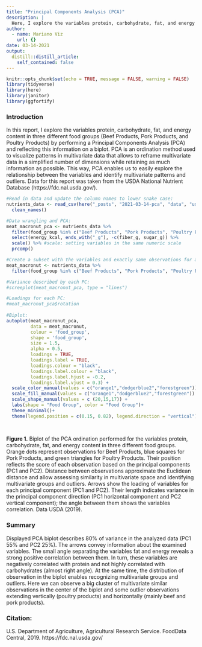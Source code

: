 ```yaml
---
title: "Principal Components Analysis (PCA)"
description: |
  Here, I explore the variables protein, carbohydrate, fat, and energy content in three different food groups (Beef Products, Pork Products, and Poultry Products) by performing a Principal Components Analysis (PCA) and reflecting this information on a biplot.
author:
  - name: Mariano Viz
    url: {}
date: 03-14-2021
output:
  distill::distill_article:
    self_contained: false
---
```



```r
knitr::opts_chunk$set(echo = TRUE, message = FALSE, warning = FALSE)
library(tidyverse)
library(here)
library(janitor)
library(ggfortify)


```

### Introduction
In this report, I explore the variables protein, carbohydrate, fat, and energy content in three different food groups (Beef Products, Pork Products, and Poultry Products) by performing a Principal Components Analysis (PCA) and reflecting this information on a biplot. PCA is an ordination method used to visualize patterns in multivariate data that allows to reframe multivariate data in a simplified number of dimensions while retaining as much information as possible. This way, PCA enables us to easily explore the relationship between the variables and identify multivariate patterns and outliers. 
Data for this report was taken from the USDA National Nutrient Database (https://fdc.nal.usda.gov/).



```r
#Read in data and update the column names to lower snake case: 
nutrients_data <- read_csv(here("_posts", "2021-03-14-pca", "data", "usda_nutrients.csv")) %>% 
  clean_names()

```




```r
#Data wrangling and PCA: 
meat_macronut_pca <- nutrients_data %>% 
  filter(food_group %in% c("Beef Products", "Pork Products", "Poultry Products")) %>% 
  select(energy_kcal, ends_with("_g"), -c(fiber_g, sugar_g)) %>% 
  scale() %>% #scale: setting variables in the same numeric scale
  prcomp()

#Create a subset with the variables and exactly same observations for adding details to the biplot:
meat_macronut <- nutrients_data %>%
  filter(food_group %in% c("Beef Products", "Pork Products", "Poultry Products"))

#Variance described by each PC:
#screeplot(meat_macronut_pca, type = "lines")

#Loadings for each PC:
#meat_macronut_pca$rotation
  
#Biplot:
autoplot(meat_macronut_pca, 
         data = meat_macronut,
         colour = 'food_group',
         shape = 'food_group',
         size = 1.5,
         alpha = 0.5,
         loadings = TRUE,
         loadings.label = TRUE,
         loadings.colour = "black",
         loadings.label.colour = "black",
         loadings.label.hjust = -0.2,
         loadings.label.vjust = 0.3) +
  scale_color_manual(values = c("orange1","dodgerblue2","forestgreen")) +
  scale_fill_manual(values = c("orange1","dodgerblue2","forestgreen")) +
  scale_shape_manual(values = c (20,15,17)) +
  labs(shape = "Food Group", color = "Food Group")+
  theme_minimal()+
  theme(legend.position = c(0.15, 0.82), legend.direction = "vertical")
                              
 

```

**Figure 1.**  Biplot of the PCA ordination performed for the variables protein, carbohydrate, fat, and energy content in three different food groups. Orange dots represent observations for Beef Products, blue squares for Pork Products, and green triangles for Poultry Products. Their position reflects the score of each observation based on the principal components (PC1 and PC2). Distance between observations approximate the Euclidean distance and allow assessing similarity in multivariate space and identifying multivariate groups and outliers. Arrows show the loading of variables for each principal component (PC1 and PC2). Their length indicates variance in the principal component direction (PC1 horizontal component and PC2 vertical component); the angle between them shows the variables correlation. Data USDA (2019).



### Summary
Displayed PCA biplot describes 80% of variance in the analyzed data (PC1 55% and PC2 25%). The arrows convey information about the examined variables. The small angle separating the variables fat and energy reveals a strong positive correlation between them. In turn, these variables are negatively correlated with protein and not highly correlated with carbohydrates (almost right angle). At the same time, the distribution of observation in the biplot enables recognizing multivariate groups and outliers. Here we can observe a big cluster of multivariate similar observations in the center of the biplot and some outlier observations extending vertically (poultry products) and horizontally (mainly beef and pork products).  


### Citation:
U.S. Department of Agriculture, Agricultural Research Service. FoodData Central, 2019. https://fdc.nal.usda.gov/










